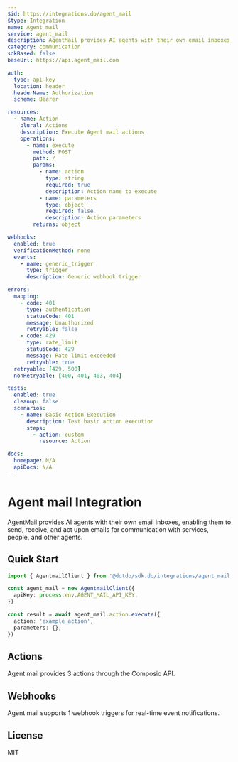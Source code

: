 ```yaml
---
$id: https://integrations.do/agent_mail
$type: Integration
name: Agent mail
service: agent_mail
description: AgentMail provides AI agents with their own email inboxes, enabling them to send, receive, and act upon emails for communication with services, people, and other agents.
category: communication
sdkBased: false
baseUrl: https://api.agent_mail.com

auth:
  type: api-key
  location: header
  headerName: Authorization
  scheme: Bearer

resources:
  - name: Action
    plural: Actions
    description: Execute Agent mail actions
    operations:
      - name: execute
        method: POST
        path: /
        params:
          - name: action
            type: string
            required: true
            description: Action name to execute
          - name: parameters
            type: object
            required: false
            description: Action parameters
        returns: object

webhooks:
  enabled: true
  verificationMethod: none
  events:
    - name: generic_trigger
      type: trigger
      description: Generic webhook trigger

errors:
  mapping:
    - code: 401
      type: authentication
      statusCode: 401
      message: Unauthorized
      retryable: false
    - code: 429
      type: rate_limit
      statusCode: 429
      message: Rate limit exceeded
      retryable: true
  retryable: [429, 500]
  nonRetryable: [400, 401, 403, 404]

tests:
  enabled: true
  cleanup: false
  scenarios:
    - name: Basic Action Execution
      description: Test basic action execution
      steps:
        - action: custom
          resource: Action

docs:
  homepage: N/A
  apiDocs: N/A
---
```


# Agent mail Integration

AgentMail provides AI agents with their own email inboxes, enabling them to send, receive, and act upon emails for communication with services, people, and other agents.

## Quick Start

```typescript
import { AgentmailClient } from '@dotdo/sdk.do/integrations/agent_mail'

const agent_mail = new AgentmailClient({
  apiKey: process.env.AGENT_MAIL_API_KEY,
})

const result = await agent_mail.action.execute({
  action: 'example_action',
  parameters: {},
})
```

## Actions

Agent mail provides 3 actions through the Composio API.

## Webhooks

Agent mail supports 1 webhook triggers for real-time event notifications.

## License

MIT
